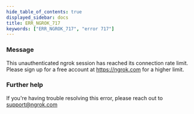 ```yaml
---
hide_table_of_contents: true
displayed_sidebar: docs
title: ERR_NGROK_717
keywords: ["ERR_NGROK_717", "error 717"]
---
```


### Message

This unauthenticated ngrok session has reached its connection rate limit. Please sign up for a free account at https://ngrok.com for a higher limit.

<ErrorDetails />

### Further help

If you're having trouble resolving this error, please reach out to [support@ngrok.com](mailto:support@ngrok.com?subject=Help%20with%20ERR_NGROK_717)
